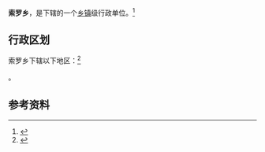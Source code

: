 {{中国乡级行政区|62/08/02/203/000}}

'''索罗乡'''，是{{PRC admin/fullname|62/08/02/203/000|3}}下辖的一个[[乡镇|乡镇]]级行政单位。<ref>{{PRC admin/ref sgc|{{PRC admin/parent|62/08/02/203/000}}}}</ref>

== 行政区划 ==

索罗乡下辖以下地区：<ref>{{PRC admin/ref sgc|62/08/02/203/000}}</ref>

{{PRC admin/children|62/08/02/203/000}}。

== 参考资料 ==

{{reflist}}

{{行政区划小作品}}
{{PRC admin/navcat|62/08/02/203/000}}